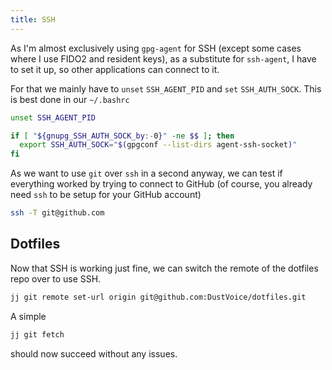 ```yaml
---
title: SSH
---
```



As I'm almost exclusively using `gpg-agent` for SSH (except some cases where I use FIDO2 and resident keys),
as a substitute for `ssh-agent`, I have to set it up, so other applications can connect to it.

For that we mainly have to `unset` `SSH_AGENT_PID` and `set` `SSH_AUTH_SOCK`.
This is best done in our `~/.bashrc`

```sh title=~/.bashrc ins={1,3-5}
unset SSH_AGENT_PID

if [ "${gnupg_SSH_AUTH_SOCK_by:-0}" -ne $$ ]; then
  export SSH_AUTH_SOCK="$(gpgconf --list-dirs agent-ssh-socket)"
fi
```

<Aside type="tip">

As we want to use `git` over `ssh` in a second anyway, we can test if everything worked by trying to connect to GitHub
(of course, you already need `ssh` to be setup for your GitHub account)

```sh
ssh -T git@github.com
```

</Aside>

## Dotfiles

Now that SSH is working just fine, we can switch the remote of the dotfiles repo over to use SSH.

```sh title=~/dotfiles
jj git remote set-url origin git@github.com:DustVoice/dotfiles.git
```

A simple

```sh
jj git fetch
```

should now succeed without any issues.
